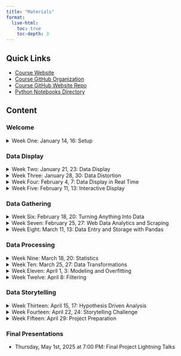 ```yaml
---
title: "Materials"
format:
  live-html:
    toc: true
    toc-depth: 3
---
```


## Quick Links

- [Course Website](https://allegheny-college-cmpsc-105-spring-2025.github.io/site/)
- [Course GitHub Organization](https://github.com/allegheny-college-cmpsc-105-spring-2025)
- [Course GitHub Website Repo](https://github.com/allegheny-college-cmpsc-105-spring-2025/site)
- [Python Notebooks Directory](https://github.com/allegheny-college-cmpsc-105-spring-2025/site/tree/main/code)

## Content

### Welcome

<details>
<summary>Week One: January 14, 16: Setup</summary>

```.markdown
```

[slides pdf](slides/01-welcome.pdf)

</details>

### Data Display

<details>
<summary>Week Two: January 21, 23: Data Display</summary>

```.markdown
```

```pyodide

```

setup notebook [in repo](https://github.com/allegheny-college-cmpsc-105-spring-2025/site/blob/main/code/temp.ipynb), [in site](code/temp.ipynb)

</details>




<details>
<summary>Week Three: January 28, 30: Data Distortion</summary>
</details>

<details>
<summary>Week Four: February 4, 7: Data Display in Real Time</summary>
</details>


<details>
<summary>Week Five: February 11, 13: Interactive Display</summary>
</details>

### Data Gathering

<details>
<summary>Week Six: February 18, 20: Turning Anything Into Data</summary>
</details>


<details>
<summary>Week Seven: February 25, 27: Web Data Analytics and Scraping</summary>
</details>


<details>
<summary>Week Eight: March 11, 13: Data Entry and Storage with Pandas</summary>
</details>

### Data Processing

<details>
<summary>Week Nine: March 18, 20: Statistics</summary>
</details>


<details>
<summary>Week Ten: March 25, 27: Data Transformations</summary>
</details>


<details>
<summary>Week Eleven: April 1, 3: Modeling and Overfitting</summary>
</details>


<details>
<summary>Week Twelve: April 8: Filtering</summary>
</details>

### Data Storytelling

<details>
<summary>Week Thirteen: April 15, 17: Hypothesis Driven Analysis</summary>
</details>

<details>
<summary>Week Fourteen: April 22, 24: Storytelling Challenge</summary>
</details>

<details>
<summary>Week Fifteen: April 29: Project Preparation</summary>
</details>

### Final Presentations

- Thursday, May 1st, 2025 at 7:00 PM: Final Project Lightning Talks
